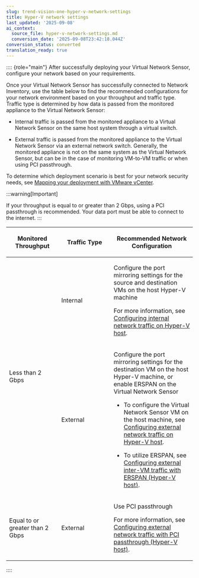 ```yaml
---
slug: trend-vision-one-hyper-v-network-settings
title: Hyper-V network settings
last_updated: '2025-09-08'
ai_context:
  source_file: hyper-v-network-settings.md
  conversion_date: '2025-09-08T23:42:18.044Z'
conversion_status: converted
translation_ready: true
---
```


:::: {role="main"}
After successfully deploying your Virtual Network Sensor, configure your network based on your requirements.

Once your Virtual Network Sensor has successfully connected to Network Inventory, use the table below to find the recommended configurations for your network environment based on your throughput and traffic type. Traffic type is determined by how data is passed from the monitored appliance to the Virtual Network Sensor:

- Internal traffic is passed from the monitored appliance to a Virtual Network Sensor on the same host system through a virtual switch.

- External traffic is passed from the monitored appliance to the Virtual Network Sensor via an external network switch. Generally, the monitored appliance is not on the same system as the Virtual Network Sensor, but can be in the case of monitoring VM-to-VM traffic or when using PCI passthrough.

To determine which deployment scenario is best for your network security needs, see [Mapping your deployment with VMware vCenter](map-deployment-vmware-vcenter.mdx).

:::warning[Important]

If your throughput is equal to or greater than 2 Gbps, using a PCI passthrough is recommended. Your data port must be able to connect to the internet.
:::

<table>
<colgroup>
<col style="width: 28%" />
<col style="width: 28%" />
<col style="width: 45%" />
</colgroup>
<thead>
<tr>
<th><p>Monitored Throughput</p></th>
<th><p>Traffic Type</p></th>
<th><p>Recommended Network Configuration</p></th>
</tr>
</thead>
<tbody>
<tr>
<td rowspan="2"><p>Less than 2 Gbps</p></td>
<td><p>Internal</p></td>
<td><p>Configure the port mirroring settings for the source and destination VMs on the host Hyper-V machine</p>
<p>For more information, see <a href="trend-vision-one-internal-traffic-hyper-v-host">Configuring internal network traffic on Hyper-V host</a>.</p></td>
</tr>
<tr>
<td><p>External</p></td>
<td><p>Configure the port mirroring settings for the destination VM on the host Hyper-V machine, or enable ERSPAN on the Virtual Network Sensor</p>
<ul>
<li><p>To configure the Virtual Network Sensor VM on the host machine, see <a href="trend-vision-one-external-traffic-hyper-v-host">Configuring external network traffic on Hyper-V host</a>.</p></li>
<li><p>To utilize ERSPAN, see <a href="trend-vision-one-vm-traffic-erspan-hyper-v">Configuring external inter-VM traffic with ERSPAN (Hyper-V host)</a>.</p></li>
</ul></td>
</tr>
<tr>
<td><p>Equal to or greater than 2 Gbps</p></td>
<td><p>External</p></td>
<td><p>Use PCI passthrough</p>
<p>For more information, see <a href="trend-vision-one-pci-passthrough-hyper-v">Configuring external network traffic with PCI passthrough (Hyper-V host)</a>.</p></td>
</tr>
</tbody>
</table>
::::
